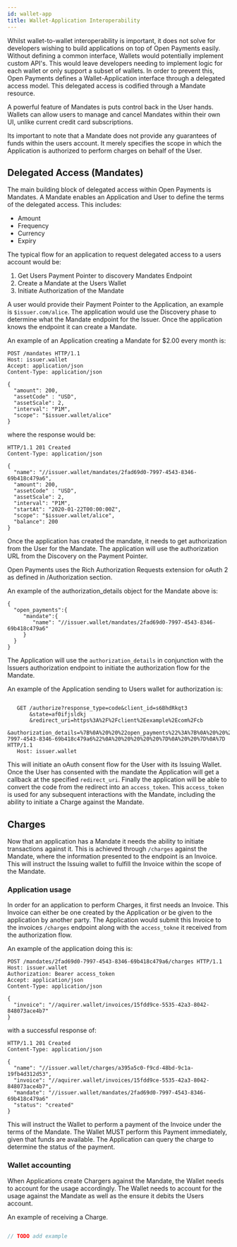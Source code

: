 ```yaml
---
id: wallet-app
title: Wallet-Application Interoperability
---
```


Whilst wallet-to-wallet interoperability is important, it does not solve for developers wishing to build applications
on top of Open Payments easily. Without defining a common interface, Wallets would potentially implement custom API's. This
would leave developers needing to implement logic for each wallet or only support a subset of wallets. In order
to prevent this, Open Payments defines a Wallet-Application interface through a delegated access model. This delegated access
is codified through a Mandate resource.

A powerful feature of Mandates is puts control back in the User hands. Wallets can allow users to manage and cancel
Mandates within their own UI, unlike current credit card subscriptions. 

Its important to note that a Mandate does not provide any guarantees of funds within the users account. It merely 
specifies the scope in which the Application is authorized to perform charges on behalf of the User. 

## Delegated Access (Mandates)

The main building block of delegated access within Open Payments is Mandates. A Mandate enables an Application and User
to define the terms of the delegated access. This includes: 

* Amount
* Frequency
* Currency
* Expiry


The typical flow for an application to request delegated access to a users account would be:

1. Get Users Payment Pointer to discovery Mandates Endpoint
2. Create a Mandate at the Users Wallet
3. Initiate Authorization of the Mandate

A user would provide their Payment Pointer to the Application, an example is `$issuer.com/alice`. The application
would use the Discovery phase to determine what the Mandate endpoint for the Issuer. Once the application knows the
endpoint it can create a Mandate.

An example of an Application creating a Mandate for $2.00 every month is:

```http
POST /mandates HTTP/1.1
Host: issuer.wallet
Accept: application/json
Content-Type: application/json

{
  "amount": 200,
  "assetCode" : "USD",
  "assetScale": 2,
  "interval": "P1M",
  "scope": "$issuer.wallet/alice"
}
```

where the response would be:

```http
HTTP/1.1 201 Created
Content-Type: application/json

{
  "name": "//issuer.wallet/mandates/2fad69d0-7997-4543-8346-69b418c479a6",
  "amount": 200,
  "assetCode" : "USD",
  "assetScale": 2,
  "interval": "P1M",
  "startAt": "2020-01-22T00:00:00Z",
  "scope": "$issuer.wallet/alice",
  "balance": 200
}
```

Once the application has created the mandate, it needs to get authorization from the User for the Mandate. The application
will use the authorization URL from the Discovery on the Payment Pointer.

Open Payments uses the Rich Authorization Requests extension for oAuth 2 as defined in /Authorization section. 

An example of the authorization_details object for the Mandate above is:

```
{
  "open_payments":{
     "mandate":{
        "name": "//issuer.wallet/mandates/2fad69d0-7997-4543-8346-69b418c479a6"
     }
  }
}
``` 

The Application will use the `authorization_details` in conjunction with the Issuers authorization endpoint to initiate
the authorization flow for the Mandate.

An example of the Application sending to Users wallet for authorization is:

```http request

   GET /authorize?response_type=code&client_id=s6BhdRkqt3
       &state=af0ifjsldkj
       &redirect_uri=https%3A%2F%2Fclient%2Eexample%2Ecom%2Fcb
       &authorization_details=%7B%0A%20%20%22open_payments%22%3A%7B%0A%20%20%20%20%20%22mandate%22%3A%7B%0A%20%20%20%20%20%20%20%20%22name%22%3A%20%22%2F%2Fissuer.wallet%2Fmandates%2F2fad69d0-7997-4543-8346-69b418c479a6%22%0A%20%20%20%20%20%7D%0A%20%20%7D%0A%7D HTTP/1.1
   Host: issuer.wallet
```

This will initiate an oAuth consent flow for the User with its Issuing Wallet. Once the User has consented with the mandate
the Application will get a callback at the specified `redirect_uri`. Finally the application will be able to convert
the code from the redirect into an `access_token`. This `access_token` is used for any subsequent interactions with
the Mandate, including the ability to initiate a Charge against the Mandate.

## Charges

<!-- 
Note to self: The current spend API isn't very resourceful. It may be worth making it look like the Stripe Charges endpoint
https://stripe.com/docs/api/charges/object. Nice properties of this is:
* It is an object
* Status 
-->

Now that an application has a Mandate it needs the ability to initiate transactions against it. This is achieved 
through `/charges` against the Mandate, where the information presented to the endpoint is an Invoice. This will 
instruct the Issuing wallet to fulfill the Invoice within the scope of the Mandate.

### Application usage

In order for an application to perform Charges, it first needs an Invoice. This Invoice can either be one created by the 
Application or be given to the application by another party.  The Application would submit this Invoice to the invoices 
`/charges` endpoint along with the `access_tokne` it received from the authorization flow.

An example of the application doing this is:

```http
POST /mandates/2fad69d0-7997-4543-8346-69b418c479a6/charges HTTP/1.1
Host: issuer.wallet
Authorization: Bearer access_token
Accept: application/json
Content-Type: application/json

{
  "invoice": "//aquirer.wallet/invoices/15fdd9ce-5535-42a3-8042-848073ace4b7"
}
```

with a successful response of:

```http
HTTP/1.1 201 Created
Content-Type: application/json

{
  "name": "//issuer.wallet/charges/a395a5c0-f9cd-48bd-9c1a-19fb4d312d53",
  "invoice": "//aquirer.wallet/invoices/15fdd9ce-5535-42a3-8042-848073ace4b7",
  "mandate": "//issuer.wallet/mandates/2fad69d0-7997-4543-8346-69b418c479a6"
  "status": "created"
}
```

This will instruct the Wallet to perform a payment of the Invoice under the terms of the Mandate. The Wallet MUST
perform this Payment immediately, given that funds are available. The Application can query the charge to determine the 
status of the payment.

### Wallet accounting

When Applications create Chargers against the Mandate, the Wallet needs to account for the usage accordingly. The Wallet
needs to account for the usage against the Mandate as well as the ensure it debits the Users account.

An example of receiving a Charge.

```javascript

// TODO add example

```
